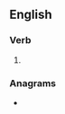 {{also|monétisés|monétises}}

==English==

===Verb===
{{head|en|verb form}}

# {{en-third-person singular of|monetise}}

===Anagrams===
* {{l|en|semitones}}
